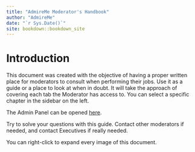 ```yaml
--- 
title: "AdmireMe Moderator's Handbook"
author: "AdmireMe"
date: "`r Sys.Date()`"
site: bookdown::bookdown_site
---
```


# Introduction

This document was created with the objective of having a proper written place for moderators to consult when performing their jobs.
Use it as a guide or a place to look at when in doubt.
It will take the approach of covering each tab the Moderator has access to. You can select a specific chapter in the sidebar on the left.

The Admin Panel can be opened [here](https://admireme.world/admin). 

Try to solve your questions with this guide. Contact other moderators if needed, and contact Executives if really needed.

You can right-click to expand every image of this document.

